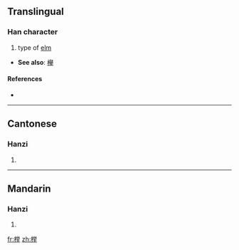 {{also|櫸}}
==Translingual==

===Han character===
{{Han char|rn=75|rad=木|as=09|sn=13|four=|canj=木火金手 (DFCQ)}}

# type of [[elm]]

* '''See also''': [[欅]]<!-- seem to be variants of same char, [[zelkova]], which is related to [[elm]] -->

====References====
* {{Han ref|kx=0542.191|hdz=21255.080|uh=6989|ud=27017}}

----

==Cantonese==

===Hanzi===
{{yue-hanzi|jyut=|y=geui2|tra=櫸}}

# {{defn|Cantonese|sort=木09}}

----

==Mandarin==

===Hanzi===
{{cmn-hanzi|tra=櫸|pin=[[jǔ]] ([[ju3]])|wg=chü<sup>3</sup>}}

# {{defn|Mandarin|sort=木09}}

[[fr:榉]]
[[zh:榉]]
